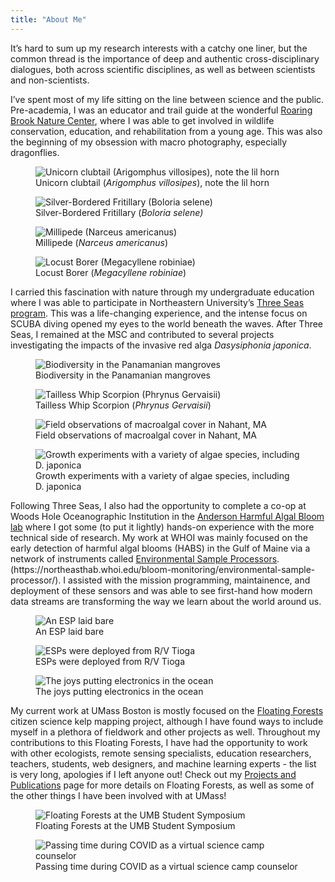 ```yaml
---
title: "About Me"
---
```


It's hard to sum up my research interests with a catchy one liner, but the common thread is the importance of deep and authentic cross-disciplinary dialogues, both across scientific disciplines, as well as between scientists and non-scientists.

I've spent most of my life sitting on the line between science and the public. Pre-academia, I was an educator and trail guide at the wonderful [Roaring Brook Nature Center](https://www.roaringbrook.org/), where I was able to get involved in wildlife conservation, education, and rehabilitation from a young age. This was also the beginning of my obsession with macro photography, especially dragonflies. 
  
::: {layout-ncol=2}

![Unicorn clubtail (*Arigomphus villosipes*), note the lil horn](files/images/rbnc/P7020153.jpg)

![Silver-Bordered Fritillary (*Boloria selene)*](files/images/rbnc/silver_bordered_frit.jpg)

![Millipede (*Narceus americanus*)](files/images/rbnc/P8200147.jpg)

![Locust Borer (*Megacyllene robiniae*)](files/images/rbnc/P9020096.jpg)


:::  


I carried this fascination with nature through my undergraduate education where I was able to participate in Northeastern University's [Three Seas program](https://cos.northeastern.edu/marine-environmental-sciences/three-seas/). This was a life-changing experience, and the intense focus on SCUBA diving opened my eyes to the world beneath the waves. After Three Seas, I remained at the MSC and contributed to several projects investigating the impacts of the invasive red alga *Dasysiphonia japonica*.

::: {layout-ncol=2}
![Biodiversity in the Panamanian mangroves](files/images/NEU/mangrove.jpg)

![Tailless Whip Scorpion (*Phrynus Gervaisii*)](files/images/NEU/IMG_2976.jpg)

![Field observations of macroalgal cover in Nahant, MA](files/images/NEU/MSC_quad.jpg)

![Growth experiments with a variety of algae species, including D. japonica](files/images/NEU/MSC_samples.jpg)

:::

Following Three Seas, I also had the opportunity to complete a co-op at Woods Hole Oceanographic Institution in the [Anderson Harmful Algal Bloom lab](https://www2.whoi.edu/site/andersonlab/) where I got some (to put it lightly) hands-on experience with the more technical side of research. My work at WHOI was mainly focused on the early detection of harmful algal blooms (HABS) in the Gulf of Maine via a network of instruments called [Environmental Sample Processors](ESPs).(https://northeasthab.whoi.edu/bloom-monitoring/environmental-sample-processor/). I assisted with the mission programming, maintainence, and deployment of these sensors and was able to see first-hand how modern data streams are transforming the way we learn about the world around us. 

::: {layout-ncol=2}

![An ESP laid bare](files/images/WHOI/esp_chris.jpg)

![ESPs were deployed from R/V Tioga](files/images/WHOI/esp_deployment.jpg)


:::

![The joys putting electronics in the ocean](files/images/WHOI/pump.jpg)



My current work at UMass Boston is mostly focused on the [Floating Forests](www.floatingforests.org) citizen science kelp mapping project, although I have found ways to include myself in a plethora of fieldwork and other projects as well. Throughout my contributions to this Floating Forests, I have had the opportunity to work with other ecologists, remote sensing specialists, education researchers, teachers, students, web designers, and machine learning experts - the list is very long, apologies if I left anyone out! Check out my [Projects and Publications](projects_and_publications.qmd) page for more details on Floating Forests, as well as some of the other things I have been involved with at UMass!

::: {layout-ncol=2}
![Floating Forests at the UMB Student Symposium](files/images/UMB/poster.jpg)

![Passing time during COVID as a virtual science camp counselor](files/images/UMB/acera.jpg)

:::